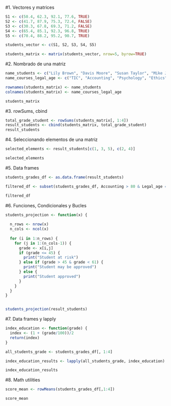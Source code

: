 #1. Vectores y matrices
```{r}
S1 <- c(50.4, 62.3, 92.1, 77.6, TRUE)
S2 <- c(41.7, 87.9, 75.3, 72.4, FALSE)
S3 <- c(30.3, 67.8, 69.3, 71.2, FALSE)
S4 <- c(65.4, 85.1, 92.3, 96.8, TRUE)
S5 <- c(70.4, 88.2, 95.2, 90.7, TRUE)

students_vector <- c(S1, S2, S3, S4, S5)

students_matrix <- matrix(students_vector, nrow=5, byrow=TRUE)

```
#2. Nombrado de una matriz
```{r}
name_students <- c("Lily Brown", "Davis Moore", "Susan Taylor", "Mike Jones", "Tom Hill")
name_courses_legal_age <- c("TIC", "Accounting", "Psychology", "Ethics", "Legal_age")

rownames(students_matrix) <- name_students
colnames(students_matrix) <- name_courses_legal_age

students_matrix

```

#3. rowSums, cbind
```{r}

total_grade_student <- rowSums(students_matrix[, 1:4])
result_students <- cbind(students_matrix, total_grade_student)
result_students

```

#4. Seleccionando elementos de una matriz


```{r}

selected_elements <- result_students[c(1, 3, 5), c(2, 4)]

selected_elements

```

#5. Data frames



```{r}

students_grades_df <- as.data.frame(result_students)

filtered_df <- subset(students_grades_df, Accounting > 80 & Legal_age == TRUE, select = c(Accounting, Legal_age))

filtered_df
```


#6. Funciones, Condicionales y Bucles


```{r}

students_projection <- function(x) {
 
  n_rows <- nrow(x)
  n_cols <- ncol(x)
  
  for (i in 1:n_rows) {
    for (j in 1:(n_cols-1)) { 
      grade <- x[i,j]
      if (grade <= 45) {
        print("Student at risk")
      } else if (grade > 45 & grade < 61) {
        print("Student may be approved")
      } else {
        print("Student approved")
      }
    }
  }
}


students_projection(result_students)

```

#7. Data frames y lapply

```{r}

index_education <- function(grade) {
  index <- (1 + (grade/100))/2
  return(index)
}

all_students_grade <- students_grades_df[, 1:4]

index_education_results <- lapply(all_students_grade, index_education)

index_education_results

```
#8. Math utilities

```{r}
score_mean <- rowMeans(students_grades_df[,1:4])

score_mean

```

